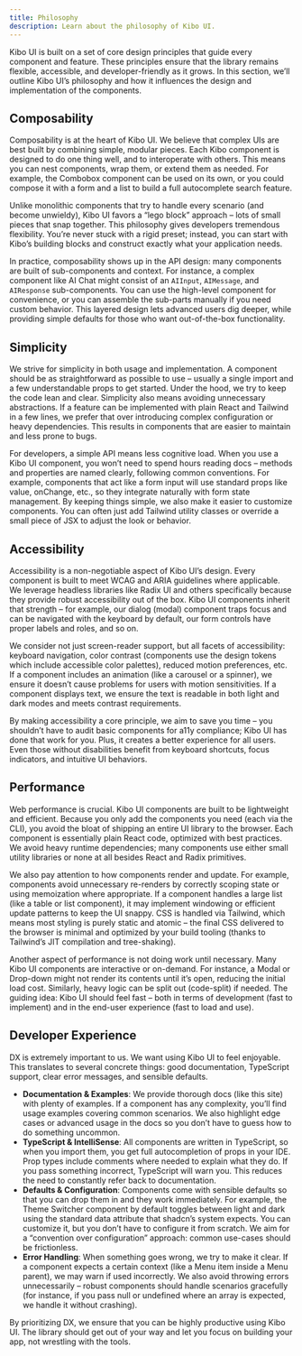 ```yaml
---
title: Philosophy
description: Learn about the philosophy of Kibo UI.
---
```


Kibo UI is built on a set of core design principles that guide every component and feature. These principles ensure that the library remains flexible, accessible, and developer-friendly as it grows. In this section, we’ll outline Kibo UI’s philosophy and how it influences the design and implementation of the components.

## Composability

Composability is at the heart of Kibo UI. We believe that complex UIs are best built by combining simple, modular pieces. Each Kibo component is designed to do one thing well, and to interoperate with others. This means you can nest components, wrap them, or extend them as needed. For example, the Combobox component can be used on its own, or you could compose it with a form and a list to build a full autocomplete search feature.

Unlike monolithic components that try to handle every scenario (and become unwieldy), Kibo UI favors a “lego block” approach – lots of small pieces that snap together. This philosophy gives developers tremendous flexibility. You’re never stuck with a rigid preset; instead, you can start with Kibo’s building blocks and construct exactly what your application needs.

In practice, composability shows up in the API design: many components are built of sub-components and context. For instance, a complex component like AI Chat might consist of an `AIInput`, `AIMessage`, and `AIResponse` sub-components. You can use the high-level component for convenience, or you can assemble the sub-parts manually if you need custom behavior. This layered design lets advanced users dig deeper, while providing simple defaults for those who want out-of-the-box functionality.

## Simplicity

We strive for simplicity in both usage and implementation. A component should be as straightforward as possible to use – usually a single import and a few understandable props to get started. Under the hood, we try to keep the code lean and clear. Simplicity also means avoiding unnecessary abstractions. If a feature can be implemented with plain React and Tailwind in a few lines, we prefer that over introducing complex configuration or heavy dependencies. This results in components that are easier to maintain and less prone to bugs.

For developers, a simple API means less cognitive load. When you use a Kibo UI component, you won’t need to spend hours reading docs – methods and properties are named clearly, following common conventions. For example, components that act like a form input will use standard props like value, onChange, etc., so they integrate naturally with form state management. By keeping things simple, we also make it easier to customize components. You can often just add Tailwind utility classes or override a small piece of JSX to adjust the look or behavior.

## Accessibility

Accessibility is a non-negotiable aspect of Kibo UI’s design. Every component is built to meet WCAG and ARIA guidelines where applicable. We leverage headless libraries like Radix UI and others specifically because they provide robust accessibility out of the box. Kibo UI components inherit that strength – for example, our dialog (modal) component traps focus and can be navigated with the keyboard by default, our form controls have proper labels and roles, and so on.

We consider not just screen-reader support, but all facets of accessibility: keyboard navigation, color contrast (components use the design tokens which include accessible color palettes), reduced motion preferences, etc. If a component includes an animation (like a carousel or a spinner), we ensure it doesn’t cause problems for users with motion sensitivities. If a component displays text, we ensure the text is readable in both light and dark modes and meets contrast requirements.

By making accessibility a core principle, we aim to save you time – you shouldn’t have to audit basic components for a11y compliance; Kibo UI has done that work for you. Plus, it creates a better experience for all users. Even those without disabilities benefit from keyboard shortcuts, focus indicators, and intuitive UI behaviors.

## Performance

Web performance is crucial. Kibo UI components are built to be lightweight and efficient. Because you only add the components you need (each via the CLI), you avoid the bloat of shipping an entire UI library to the browser. Each component is essentially plain React code, optimized with best practices. We avoid heavy runtime dependencies; many components use either small utility libraries or none at all besides React and Radix primitives.

We also pay attention to how components render and update. For example, components avoid unnecessary re-renders by correctly scoping state or using memoization where appropriate. If a component handles a large list (like a table or list component), it may implement windowing or efficient update patterns to keep the UI snappy. CSS is handled via Tailwind, which means most styling is purely static and atomic – the final CSS delivered to the browser is minimal and optimized by your build tooling (thanks to Tailwind’s JIT compilation and tree-shaking).

Another aspect of performance is not doing work until necessary. Many Kibo UI components are interactive or on-demand. For instance, a Modal or Drop-down might not render its contents until it’s open, reducing the initial load cost. Similarly, heavy logic can be split out (code-split) if needed. The guiding idea: Kibo UI should feel fast – both in terms of development (fast to implement) and in the end-user experience (fast to load and use).

## Developer Experience

DX is extremely important to us. We want using Kibo UI to feel enjoyable. This translates to several concrete things: good documentation, TypeScript support, clear error messages, and sensible defaults.

- **Documentation & Examples**: We provide thorough docs (like this site) with plenty of examples. If a component has any complexity, you’ll find usage examples covering common scenarios. We also highlight edge cases or advanced usage in the docs so you don’t have to guess how to do something uncommon.
- **TypeScript & IntelliSense**: All components are written in TypeScript, so when you import them, you get full autocompletion of props in your IDE. Prop types include comments where needed to explain what they do. If you pass something incorrect, TypeScript will warn you. This reduces the need to constantly refer back to documentation.
- **Defaults & Configuration**: Components come with sensible defaults so that you can drop them in and they work immediately. For example, the Theme Switcher component by default toggles between light and dark using the standard data attribute that shadcn’s system expects. You can customize it, but you don’t have to configure it from scratch. We aim for a “convention over configuration” approach: common use-cases should be frictionless.
- **Error Handling**: When something goes wrong, we try to make it clear. If a component expects a certain context (like a Menu item inside a Menu parent), we may warn if used incorrectly. We also avoid throwing errors unnecessarily – robust components should handle scenarios gracefully (for instance, if you pass null or undefined where an array is expected, we handle it without crashing).

By prioritizing DX, we ensure that you can be highly productive using Kibo UI. The library should get out of your way and let you focus on building your app, not wrestling with the tools.
